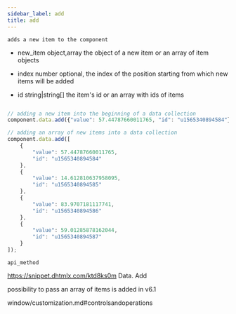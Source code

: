 ```yaml
---
sidebar_label: add
title: add
---
```



          


<Short>

	adds a new item to the component


</Short>



- new_item		object,array		the object of a new item or an array of item objects
- index			number 				optional, the index of the position starting from which new items will be added


- id    string|string[]   the item's id or an array with ids of items

~~~js

// adding a new item into the beginning of a data collection 
component.data.add({"value": 57.44787660011765, "id": "u1565340894584"},0);

// adding an array of new items into a data collection
component.data.add([
    {
        "value": 57.44787660011765,
        "id": "u1565340894584"
    },
    {
        "value": 14.612810637958095,
        "id": "u1565340894585"
    },
    {
        "value": 83.9707181117741,
        "id": "u1565340894586"
    },
    {
        "value": 59.01285878162044,
        "id": "u1565340894587"
    }
]);


~~~
	api_method

<Descr>



</Descr>


 https://snippet.dhtmlx.com/ktd8ks0m	Data. Add


possibility to pass an array of items is added in v6.1

window/customization.md#controlsandoperations
